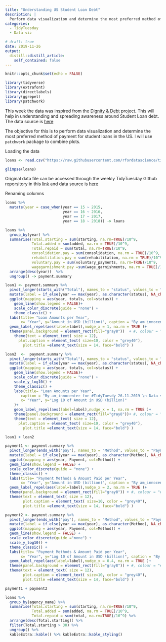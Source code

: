 ```yaml
---
title: "Understanding US Student Loan Debt"
description: |
  Perform data visualization and determine the most preferred method of payment for student loans in the US.
categories:
  - TidyTuesday 
  - Data viz

# draft: true
date: 2019-11-26
output:
  distill::distill_article:
    self_contained: false
---
```



```r
knitr::opts_chunk$set(echo = FALSE)
```




```r
library(tidyverse)
library(extrafont)
library(directlabels)
library(ggrepel)
library(patchwork)
```


This week the data was inspired from the [Dignity & Debt](https://www.dignityanddebt.org/projects/student-debt-racial-disparities/) project. This will help in understanding and spreading awareness around Student Loan debt. The data source is [here](https://studentaid.gov/data-center/student/default)

The objective for this is to perform data visualization and determine the most preferred method of payment for student loans in the US. I will use `patchwork` package to combine plots.

Loading the data

```r
loans <- read.csv("https://raw.githubusercontent.com/rfordatascience/tidytuesday/master/data/2019/2019-11-26/loans.csv")

glimpse(loans)
```

Original data file can be accessed through the weekly TidyTuesday Github reporsitory in this [link](https://raw.githubusercontent.com/rfordatascience/tidytuesday/master/data/2019/2019-11-26/loans.csv) and data source is [here](https://studentaid.ed.gov/sa/about/data-center/student/default)



Renaming columns 

```r
loans %>% 
  mutate(year = case_when(year == 15 ~ 2015, 
                          year == 16 ~ 2016,
                          year == 17 ~ 2017,
                          year == 18 ~ 2018)) -> loans

```


```r
loans %>%
  group_by(year) %>%
  summarise(Total.starting = sum(starting, na.rm=TRUE)/10^9,
            Total.added = sum(added, na.rm = TRUE)/10^9,
            Total.repaid = sum(total, na.rm=TRUE)/10^9,
            consolidation.pay = sum(consolidation, na.rm = TRUE)/10^9,
            rehabilitation.pay = sum(rehabilitation, na.rm = TRUE)/10^9,
            voluntary.pay = sum(voluntary_payments, na.rm=TRUE)/10^9,
            wagegarnishment.pay =sum(wage_garnishments, na.rm = TRUE)/10^9 ) %>%
  arrange(desc(year))  %>%
  ungroup() -> payment.summary
```

```r
loan1 <- payment.summary %>% 
  pivot_longer(starts_with("Total"), names_to = "status", values_to = "totals")  %>% 
  mutate(label = if_else(year == max(year), as.character(status), NA_character_)) %>% 
  ggplot(mapping = aes(year, totals, col=status)) +
    geom_line(show.legend = FALSE)+
    scale_color_discrete(guide = "none") +
    theme_classic() +
  labs(title= "Loan Amounts per Year",
       x= "Year", y="Amount in USD (billion)", caption = "By am_innocenter for #TidyTuesdy 26.11.2019 \n Data source : studentaid.ed.gov")+
  geom_label_repel(aes(label=label),nudge_x = 1, na.rm = TRUE )+
  theme(panel.background = element_rect(fill="gray8"))  + #, colour = "#6D9EC1")) +
    theme(text = element_text( size = 12),
      plot.caption = element_text( size=10, color = "grey40"),
        plot.title =element_text(size = 14, face="bold") ) 
```




```r
loan2  <-  payment.summary %>% 
  pivot_longer(starts_with("Total"), names_to = "status", values_to = "totals")  %>% 
  mutate(label = if_else(year == max(year), as.character(status), NA_character_)) %>% 
  ggplot(mapping = aes(year, totals, col=status)) +
    geom_line(show.legend = FALSE)+
    scale_color_discrete(guide = "none") +
    scale_y_log10() +
    theme_classic() +
    labs(title= "Loan Amounts per Year", 
       caption = "By am_innocenter for #TidyTuesdy 26.11.2019 \n Data source : studentaid.ed.gov", 
       x= "Year", y="Log 10 of Amount in USD (billion)"
    )+
    geom_label_repel(aes(label=label),nudge_x = 1, na.rm = TRUE )+
    theme(panel.background = element_rect(fill="gray8"))+ #, colour = "#6D9EC1")) +
    theme(text = element_text( size = 12),
      plot.caption = element_text( size=10, color = "grey40"),
        plot.title =element_text(size = 14, face="bold") ) 
```


```r
loan1 + loan2
```




```r
payment1 <- payment.summary %>% 
  pivot_longer(ends_with("pay"), names_to = "Method", values_to = "Payment")   %>% 
  mutate(label = if_else(year == max(year), as.character(Method), NA_character_)) %>% 
  ggplot(mapping = aes(year, Payment, col=Method)) +
  geom_line(show.legend = FALSE) +
  scale_color_discrete(guide = "none") +
  theme_classic() +
  labs(title= "Payment Methods & Amount Paid per Year",
       x= "Year", y="Amount in USD (billion)", caption = "By am_innocenter for #TidyTuesdy 26.11.2019 \n Data source : studentaid.ed.gov")+
  geom_label_repel(aes(label=label),nudge_x = 2, na.rm = TRUE )+
  theme(panel.background = element_rect(fill="gray8")) + #, colour = "#6D9EC1")) +
  theme(text = element_text( size = 12),
        plot.caption = element_text( size=10, color = "grey40"),
        plot.title =element_text(size = 14, face="bold") ) 


```


```r

payment2 <- payment.summary %>% 
  pivot_longer(ends_with("pay"), names_to = "Method", values_to = "Payment")   %>% 
  mutate(label = if_else(year == max(year), as.character(Method), NA_character_)) %>% 
  ggplot(mapping = aes(year, Payment, col=Method)) +
  geom_line(show.legend = FALSE) +
  scale_color_discrete(guide ="none") +
  scale_y_log10() +
  theme_classic() +
  labs(title= "Payment Methods & Amount Paid per Year",
       x= "Year", y="Log 10 of Amount in USD (billion)", caption = "By am_innocenter for #TidyTuesdy 26.11.2019 \n Data source : studentaid.ed.gov")+
  geom_label_repel(aes(label=label),nudge_x = 0.4, na.rm = TRUE )+
  theme(panel.background = element_rect(fill="gray8")) + #, colour = "#6D9EC1")) +
  theme(text = element_text( size = 12),
        plot.caption = element_text( size=10, color = "grey40"),
        plot.title =element_text(size = 14, face="bold") ) 
```



```r
payment1 + payment2
```

```r

loans %>% 
  group_by(agency_name) %>% 
  summarise(Total.starting = sum(starting, na.rm=TRUE)/10^9, 
            Total.added = sum(added, na.rm = TRUE)/10^9,
            Total.repaid = sum(total, na.rm=TRUE)/10^9) %>% 
  arrange(desc(Total.starting)) %>% 
  filter(Total.starting > 30) %>% 
  ungroup() %>% 
  kableExtra::kable() %>% kableExtra::kable_styling()
```



